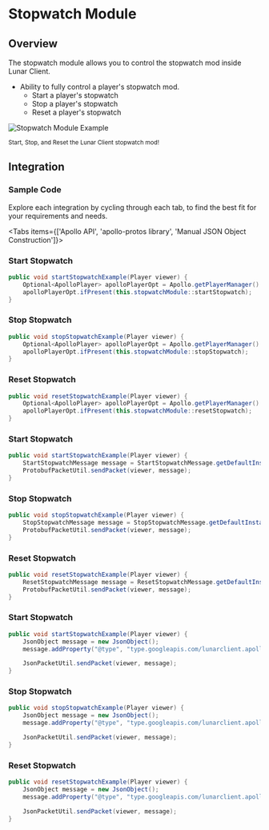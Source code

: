 
# Stopwatch Module

## Overview

The stopwatch module allows you to control the stopwatch mod inside Lunar Client.

- Ability to fully control a player's stopwatch mod.
  - Start a player's stopwatch
  - Stop a player's stopwatch
  - Reset a player's stopwatch

![Stopwatch Module Example](https://i.imgur.com/HEX9q0H.gif#center)

<div style={{ textAlign: "center" }}>
    <small>Start, Stop, and Reset the Lunar Client stopwatch mod!</small>
</div>

## Integration

### Sample Code
Explore each integration by cycling through each tab, to find the best fit for your requirements and needs.

<Tabs items={['Apollo API', 'apollo-protos library', 'Manual JSON Object Construction']}>

<Tab>

### Start Stopwatch

```java
public void startStopwatchExample(Player viewer) {
    Optional<ApolloPlayer> apolloPlayerOpt = Apollo.getPlayerManager().getPlayer(viewer.getUniqueId());
    apolloPlayerOpt.ifPresent(this.stopwatchModule::startStopwatch);
}
```

### Stop Stopwatch

```java
public void stopStopwatchExample(Player viewer) {
    Optional<ApolloPlayer> apolloPlayerOpt = Apollo.getPlayerManager().getPlayer(viewer.getUniqueId());
    apolloPlayerOpt.ifPresent(this.stopwatchModule::stopStopwatch);
}
```

### Reset Stopwatch

```java
public void resetStopwatchExample(Player viewer) {
    Optional<ApolloPlayer> apolloPlayerOpt = Apollo.getPlayerManager().getPlayer(viewer.getUniqueId());
    apolloPlayerOpt.ifPresent(this.stopwatchModule::resetStopwatch);
}
```

</Tab>

<Tab>

### Start Stopwatch

```java
public void startStopwatchExample(Player viewer) {
    StartStopwatchMessage message = StartStopwatchMessage.getDefaultInstance();
    ProtobufPacketUtil.sendPacket(viewer, message);
}
```

### Stop Stopwatch

```java
public void stopStopwatchExample(Player viewer) {
    StopStopwatchMessage message = StopStopwatchMessage.getDefaultInstance();
    ProtobufPacketUtil.sendPacket(viewer, message);
}
```

### Reset Stopwatch

```java
public void resetStopwatchExample(Player viewer) {
    ResetStopwatchMessage message = ResetStopwatchMessage.getDefaultInstance();
    ProtobufPacketUtil.sendPacket(viewer, message);
}
```

</Tab>

<Tab>

### Start Stopwatch

```java
public void startStopwatchExample(Player viewer) {
    JsonObject message = new JsonObject();
    message.addProperty("@type", "type.googleapis.com/lunarclient.apollo.stopwatch.v1.StartStopwatchMessage");

    JsonPacketUtil.sendPacket(viewer, message);
}
```

### Stop Stopwatch

```java
public void stopStopwatchExample(Player viewer) {
    JsonObject message = new JsonObject();
    message.addProperty("@type", "type.googleapis.com/lunarclient.apollo.stopwatch.v1.StopStopwatchMessage");

    JsonPacketUtil.sendPacket(viewer, message);
}
```

### Reset Stopwatch

```java
public void resetStopwatchExample(Player viewer) {
    JsonObject message = new JsonObject();
    message.addProperty("@type", "type.googleapis.com/lunarclient.apollo.stopwatch.v1.ResetStopwatchMessage");

    JsonPacketUtil.sendPacket(viewer, message);
}
```

</Tab>

</Tabs>
